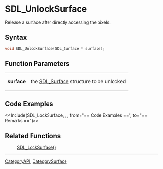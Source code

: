 = SDL_UnlockSurface =

Release a surface after directly accessing the pixels.

== Syntax ==

<syntaxhighlight lang='c'>
void SDL_UnlockSurface(SDL_Surface * surface);
</syntaxhighlight>

== Function Parameters ==

{|
|'''surface'''
|the [[SDL_Surface]] structure to be unlocked
|}

== Code Examples ==

<<Include(SDL_LockSurface, , , from="== Code Examples ==", to="== Remarks ==")>>


== Related Functions ==

:[[SDL_LockSurface()]]

----
[[CategoryAPI]], [[CategorySurface]]


